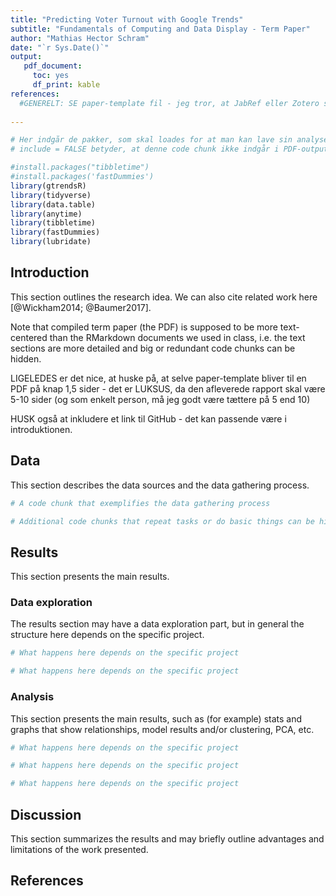 ```yaml
---
title: "Predicting Voter Turnout with Google Trends"
subtitle: "Fundamentals of Computing and Data Display - Term Paper"
author: "Mathias Hector Schram"
date: "`r Sys.Date()`"
output: 
   pdf_document:
     toc: yes
     df_print: kable
references:
  #GENERELT: SE paper-template fil - jeg tror, at JabRef eller Zotero skal bruges
  
---
```


```r
# Her indgår de pakker, som skal loades for at man kan lave sin analyse
# include = FALSE betyder, at denne code chunk ikke indgår i PDF-outputtet

#install.packages("tibbletime")
#install.packages('fastDummies')
library(gtrendsR)
library(tidyverse)
library(data.table)
library(anytime)
library(tibbletime)
library(fastDummies)
library(lubridate)
```

## Introduction

This section outlines the research idea. We can also cite related work here [@Wickham2014; @Baumer2017].

Note that compiled term paper (the PDF) is supposed to be more text-centered than the RMarkdown documents we used in class, i.e. the text sections are more detailed and big or redundant code chunks can be hidden.

LIGELEDES er det nice, at huske på, at selve paper-template bliver til en PDF på knap 1,5 sider - det er LUKSUS, da den afleverede rapport skal være 5-10 sider (og som enkelt person, må jeg godt være tættere på 5 end 10)

HUSK også at inkludere et link til GitHub - det kan passende være i introduktionen.

## Data

This section describes the data sources and the data gathering process.

```r
# A code chunk that exemplifies the data gathering process

```

```r
# Additional code chunks that repeat tasks or do basic things can be hidden
```

## Results

This section presents the main results.

### Data exploration

The results section may have a data exploration part, but in general the structure here depends on the specific project.

```r
# What happens here depends on the specific project
```

```r
# What happens here depends on the specific project
```

### Analysis

This section presents the main results, such as (for example) stats and graphs that show relationships, model results and/or clustering, PCA, etc.

```r
# What happens here depends on the specific project
```

```r
# What happens here depends on the specific project
```

```r
# What happens here depends on the specific project
```

## Discussion

This section summarizes the results and may briefly outline advantages and limitations of the work presented.

## References